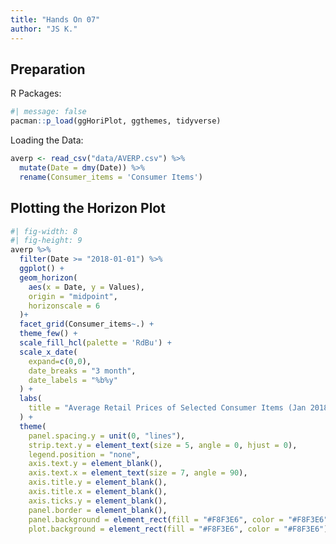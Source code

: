 ```yaml
---
title: "Hands On 07"
author: "JS K."
---
```


## Preparation

R Packages:

```r
#| message: false
pacman::p_load(ggHoriPlot, ggthemes, tidyverse)
```

Loading the Data:

```r
averp <- read_csv("data/AVERP.csv") %>%
  mutate(Date = dmy(Date)) %>%
  rename(Consumer_items = 'Consumer Items')
```

## Plotting the Horizon Plot

```r
#| fig-width: 8
#| fig-height: 9
averp %>% 
  filter(Date >= "2018-01-01") %>%
  ggplot() +
  geom_horizon(
    aes(x = Date, y = Values), 
    origin = "midpoint", 
    horizonscale = 6
  )+
  facet_grid(Consumer_items~.) +
  theme_few() +
  scale_fill_hcl(palette = 'RdBu') +
  scale_x_date(
    expand=c(0,0), 
    date_breaks = "3 month", 
    date_labels = "%b%y"
  ) +
  labs(
    title = "Average Retail Prices of Selected Consumer Items (Jan 2018 to Dec 2022)"
  ) +
  theme(
    panel.spacing.y = unit(0, "lines"), 
    strip.text.y = element_text(size = 5, angle = 0, hjust = 0),
    legend.position = "none",
    axis.text.y = element_blank(),
    axis.text.x = element_text(size = 7, angle = 90),
    axis.title.y = element_blank(),
    axis.title.x = element_blank(),
    axis.ticks.y = element_blank(),
    panel.border = element_blank(),
    panel.background = element_rect(fill = "#F8F3E6", color = "#F8F3E6"),
    plot.background = element_rect(fill = "#F8F3E6", color = "#F8F3E6"))

```
